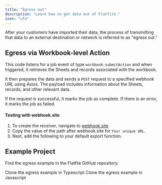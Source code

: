 ```yaml
---
title: "Egress out"
description: "Learn how to get data out of Flatfile."
icon: "ufo"
---
```


After your customers have imported their data, the process of transmitting that data to an external destination or network is referred to as "egress out."

## Egress via Workbook-level Action

This code listens for a job event of type `workbook:submitAction` and when triggered, it retrieves the Sheets and records associated with the workbook.

It then prepares the data and sends a `POST` request to a specified webhook URL using Axios. The payload includes information about the Sheets, records, and other relevant data.

If the request is successful, it marks the job as complete. If there is an error, it marks the job as failed.

#### Testing with webhook.site

1. To create the receiver, navigate to [webhook.site](https://webhook.site)
2. Copy the value of the path after webhook.site for `Your unique URL`.
3. Next, add the following to your default export function.

<Snippet file="shared/workbook_submit_pt1.mdx" />

<Snippet file="shared/workbook_submit_pt2.mdx" />

## Example Project

Find the egress example in the Flatfile GitHub repository.

<CardGroup cols={2}>
  <Card
    title="typescript"
    icon="code-merge"
    href="https://github.com/FlatFilers/flatfile-docs-kitchen-sink/blob/main/typescript/egress/index.ts"
  >
    Clone the egress example in Typescript
  </Card>
  <Card
    title="javascript"
    icon="js"
    href="https://github.com/FlatFilers/flatfile-docs-kitchen-sink/blob/main/javascript/egress/index.js"
  >
    Clone the egress example in Javascript
  </Card>
</CardGroup>
